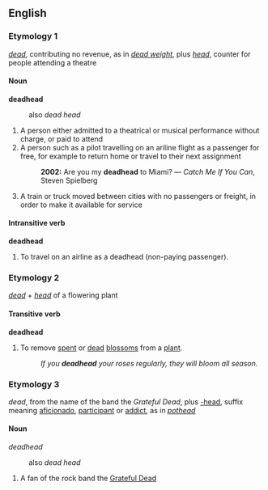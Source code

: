 ==English==

===Etymology 1===
''[[dead]]'', contributing no revenue, as in ''[[dead weight]]'', plus ''[[head]]'', counter for people attending a theatre

====Noun====
'''deadhead'''
:also ''dead head''
#A person either admitted to a theatrical or musical performance without charge, or paid to attend
#A person such as a pilot travelling on an ariline flight as a passenger for free, for example to return home or travel to their next  assignment
#:'''2002:''' Are you my '''deadhead''' to Miami? &mdash; ''Catch Me If You Can'', Steven Spielberg
#A train or truck moved between cities with no passengers or freight, in order to make it available for service

====Intransitive verb====
'''deadhead'''
#To travel on an airline as a deadhead (non-paying passenger).

===Etymology 2===
''[[dead]]'' + ''[[head]]'' of a flowering plant

====Transitive verb====
'''deadhead'''
#To remove [[spent]] or [[dead]] [[blossom]]s from a [[plant]].
#:''If you '''deadhead''' your roses regularly, they will bloom all season.''

===Etymology 3===


''dead'', from the name of the band the ''Grateful Dead'', plus [[-head]], suffix meaning [[aficionado]], [[participant]] or [[addict]], as in ''[[pothead]]''

====Noun====

''deadhead''
:also ''dead head''

#A fan of the rock band the [[w:Grateful Dead|Grateful Dead]]